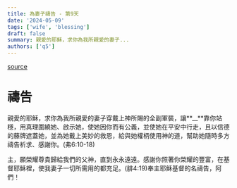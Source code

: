 ```yaml
---
title: 為妻子禱告 - 第9天
date: '2024-05-09'
tags: ['wife', 'blessing']
draft: false
summary: 親愛的耶穌，求你為我所親愛的妻子...
authors: ['q5']
---
```


[source](https://q5help.me/faith/Prayforwife31Days.jsp)

# 禱告

親愛的耶穌，求你為我所親愛的妻子穿戴上神所賜的全副軍裝，讓**\_\_**靠你站穩，用真理圍繞她、啟示她，使她因你而有公義，並使她在平安中行走，且以信德的藤牌遮蓋她，並為她戴上美妙的救恩，給與她權柄使用神的道，幫助她隨時多方禱告祈求、感謝你。(弗6:10-18)

主，願榮耀尊貴歸給我們的父神，直到永永遠遠。感謝你照著你榮耀的豐富，在基督耶穌裡，使我妻子一切所需用的都充足。(腓4:19)奉主耶穌基督的名禱告，阿們！
